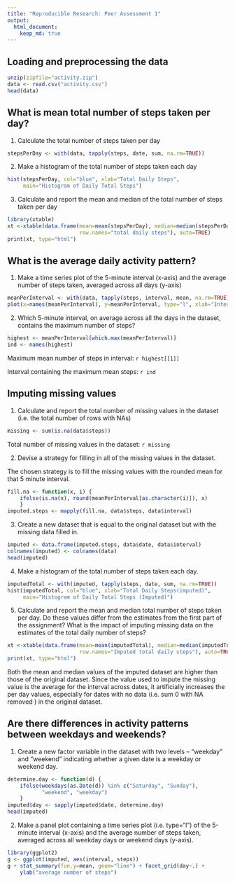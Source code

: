 ```yaml
---
title: "Reproducible Research: Peer Assessment 1"
output: 
  html_document:
    keep_md: true
---
```


## Loading and preprocessing the data
```r
unzip(zipfile="activity.zip")
data <- read.csv("activity.csv")
head(data)
```


## What is mean total number of steps taken per day?
1. Calculate the total number of steps taken per day
```r
stepsPerDay <- with(data, tapply(steps, date, sum, na.rm=TRUE))
```

2. Make a histogram of the total number of steps taken each day
```r
hist(stepsPerDay, col="blue", xlab="Total Daily Steps", 
     main="Histogram of Daily Total Steps")
```

3. Calculate and report the mean and median of the total number of steps taken per day

```r
library(xtable)
xt <-xtable(data.frame(mean=mean(stepsPerDay), median=median(stepsPerDay),
                       row.names="total daily steps"), auto=TRUE)
print(xt, type="html")
```

## What is the average daily activity pattern?
1. Make a time series plot of the 5-minute interval (x-axis) and the average number of steps taken, averaged across all days (y-axis)
```r
meanPerInterval <- with(data, tapply(steps, interval, mean, na.rm=TRUE))
plot(x=names(meanPerInterval), y=meanPerInterval, type="l", xlab="Interval", ylab="Number of Steps (Mean)", main="Average Number of Steps in Interval")
```

2. Which 5-minute interval, on average across all the days in the dataset, contains the maximum number of steps?
```r
highest <- meanPerInterval[which.max(meanPerInterval)]
ind <- names(highest)
```

Maximum mean number of steps in interval: `r highest[[1]]`

Interval containing the maximum mean steps: `r ind`

## Imputing missing values
1. Calculate and report the total number of missing values in the dataset (i.e. the total number of rows with \color{red}{\verb|NA|}NAs)
```r
missing <- sum(is.na(data$steps))
```

Total number of missing values in the dataset: `r missing`

2. Devise a strategy for filling in all of the missing values in the dataset. 

The chosen strategy is to fill the missing values with the rounded mean for that 5 minute interval.
```r
fill.na <- function(x, i) { 
    ifelse(is.na(x), round(meanPerInterval[as.character(i)]), x)
    }
imputed.steps <- mapply(fill.na, data$steps, data$interval)
```
3. Create a new dataset that is equal to the original dataset but with the missing data filled in.
```r
imputed <- data.frame(imputed.steps, data$date, data$interval)
colnames(imputed) <- colnames(data)
head(imputed)
```
4. Make a histogram of the total number of steps taken each day.
```r
imputedTotal <- with(imputed, tapply(steps, date, sum, na.rm=TRUE))
hist(imputedTotal, col="blue", xlab="Total Daily Steps(imputed)", 
     main="Histogram of Daily Total Steps (Imputed)")
```

5. Calculate and report the mean and median total number of steps taken per day. Do these values differ from the estimates from the first part of the assignment? What is the impact of imputing missing data on the estimates of the total daily number of steps?
```r
xt <-xtable(data.frame(mean=mean(imputedTotal), median=median(imputedTotal),
                       row.names="Imputed total daily steps"), auto=TRUE)
print(xt, type="html")
```

Both the mean and median values of the imputed dataset are higher than those of the original dataset. Since the value used to impute the missing value is the average for the interval across dates, it artificially increases the per day values, especially for dates with no data (i.e. sum 0 with NA removed ) in the original dataset.

## Are there differences in activity patterns between weekdays and weekends?
1. Create a new factor variable in the dataset with two levels – “weekday” and “weekend” indicating whether a given date is a weekday or weekend day.
```r
determine.day <- function(d) { 
    ifelse(weekdays(as.Date(d)) %in% c("Saturday", "Sunday"), 
           "weekend", "weekday")
    }
imputed$day <- sapply(imputed$date, determine.day)
head(imputed)
```

2. Make a panel plot containing a time series plot (i.e. \color{red}{\verb|type = "l"|}type="l") of the 5-minute interval (x-axis) and the average number of steps taken, averaged across all weekday days or weekend days (y-axis).
```r
library(ggplot2)
g <- ggplot(imputed, aes(interval, steps))
g + stat_summary(fun.y=mean, geom="line") + facet_grid(day~.) + 
    ylab("average number of steps")
```

